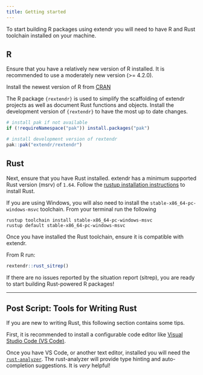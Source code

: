 ```yaml
---
title: Getting started
---
```


To start building R packages using extendr you will need to have R and Rust toolchain installed on your machine. 

## R 

Ensure that you have a relatively new version of R installed. It is recommended to use a moderately new version (>= 4.2.0). 

::: callout-note
Install the newest version of R from [CRAN](https://cran.r-project.org/)
:::

The R package `{rextendr}` is used to simplify the scaffolding of extendr projects as well as document Rust functions and objects. Install the development version of `{rextendr}` to have the most up to date changes.

```r
# install pak if not available
if (!requireNamespace("pak")) install.packages("pak")

# install development version of rextendr
pak::pak("extendr/rextendr")
```

## Rust

Next, ensure that you have Rust installed. extendr has a minimum supported Rust version (msrv) of `1.64`. Follow the [rustup installation instructions](https://www.rust-lang.org/tools/install) to install Rust.

::: callout-tip
If you are using Windows, you will also need to install the `stable-x86_64-pc-windows-msvc` toolchain. From your terminal run the following

```shell
rustup toolchain install stable-x86_64-pc-windows-msvc
rustup default stable-x86_64-pc-windows-msvc
```

:::

Once you have installed the Rust toolchain, ensure it is compatible with extendr.


From R run: 

```r
rextendr::rust_sitrep()
```

If there are no issues reported by the situation report (sitrep), you are ready to start building Rust-powered R packages! 


------------


## Post Script: Tools for Writing Rust 

If you are new to writing Rust, this following section contains some tips. 

First, it is recommended to install a configurable code editor like [Visual Studio Code (VS Code)](https://code.visualstudio.com/download).

Once you have VS Code, or another text editor, installed you will need the [`rust-analyzer`](https://rust-analyzer.github.io/). The rust-analyzer will provide type hinting and auto-completion suggestions. It is _very_ helpful!

